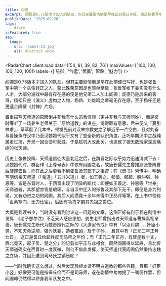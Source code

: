 ```yaml
---
title: 阎圃
excerpt: 阎圃是0.75版本才加入的队友，但其主要剧情倒是早在此前便已写好，也是张鲁军中第一个头像转正之人。
publishDate: '2025-02-26'
tags:
  - diary
isFeatured: true
seo:
  image:
    src: '/post-13.jpg'
    alt: Abstract snow
---
```



<RadarChart client:load data={[54, 91, 39, 82, 76]} maxValues={[100, 100, 100, 100, 100]} labels={['统御', '气运', '武勇', '智略', '魅力']} />

阎圃是0.75版本才加入的队友，但其主要剧情倒是早在此前便已写好，也是张鲁军中第一个头像转正之人。获此殊荣原因却也简单至极：张鲁军帐下委实没有什么人才，大部分游戏中最有存在感的便是他兄弟二人加上阎圃；庞德乃是后来的客将，杨松只是《演义》虚构之人物，杨昂、刘雄鸣之辈毫无存在感，至于杨任还是更适合隔壁《封神》片场。

着重描写天师道的原因倒并非我有什么宗教信仰（更并非我与天师同姓），而是彼时旁听了一场姜生老师关于「原始道教」的讲座，觉得颇有意思，后来便又「蔓引株求」，草草翻了几本书，顿觉先前对汉末宗教史之了解近乎一片空白，且对刘备与曹操争夺汉中乃至汉魏嬗代似乎又有了些全新的认识角度。正巧早期汉中之战纯属走过场，开局一回合便可获胜，于是趁机大改此关，也造就了被无数玩家深恶痛绝的张天师。

历史上张鲁投降、天师道信徒大量北迁之后，在魏晋之际似乎势力迅速消减下去：汉魏嬗代时，群臣作《上尊号表》中仅有阎圃之名，故唐长儒先生曾推测张鲁降曹后旋即去世；而在此之后更看不到张鲁及其部下之事迹；在《晋书》列传中，明确写明信奉天师道（「鬼道」「五斗米道」）者，如王羲之、郗愔、郗超、殷仲堪、孙恩等，皆是东晋时人，于西晋出现了明显的断代；即便如王羲之、孙恩等「世奉」天师道者，其郡望亦皆是琅琊，与自汉中迁入的张鲁及其部下无干。即便是身为列侯，又有劝进之功的阎圃，其后人阎缵竟十余年未得中正品评等第，在上书中径称「臣素寒门，无力仕宦」，后因有功方才嗣其先祖之爵位。

大概是我读书少，当时没有看到讨论这一问题的文章，这倒正好有利于我在剧情中发挥：《老子想尔注》不乏天人感应思想，姜生老师曾指出过天师道与曹操素相亲善，唐长儒先生断代为魏晋嬗代之际的《大道家令戒》中有「以汝付魏……奸臣小竖，不知天命逆顺，强为妖妄，造者辄凶，及于子孙」，且其中有「正元二年正月七日」，这正是毌丘俭起兵反司马师之年份；而「正元二年正月，有彗星数十丈，西北竟天，起于吴、楚之分」的记载似乎正与此相合。既然阎圃得以延寿，且北传天师道确实在西晋时一度衰微，则何不借此发挥，使天师道代表阎圃仍然秉持忠魏之立场，并因此遭到司马氏之镇压呢？

——当时我确实这么想过，然后发现我根本读不明白道教的那些典籍，且那「奸臣小竖」好像更可能是指毌丘俭而不是司马师，遂在剧情中匆匆提了一嘴便作罢，但阎圃却仍然得以跻身我军队友之中。

